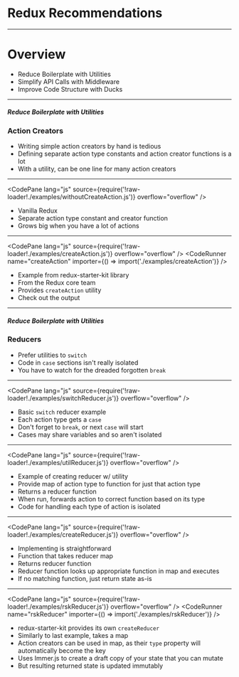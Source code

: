 
<ReduxLogo />

# Redux Recommendations

---

# Overview

- Reduce Boilerplate with Utilities
- Simplify API Calls with Middleware
- Improve Code Structure with Ducks

---

##### Reduce Boilerplate with Utilities
### Action Creators

- Writing simple action creators by hand is tedious
- Defining separate action type constants and action creator functions is a lot
- With a utility, can be one line for many action creators

---

<CodePane
  lang="js"
  source={require('!raw-loader!./examples/withoutCreateAction.js')}
  overflow="overflow"
/>

<Notes>

- Vanilla Redux
- Separate action type constant and creator function
- Grows big when you have a lot of actions

</Notes>

---

<CodePane
  lang="js"
  source={require('!raw-loader!./examples/createAction.js')}
  overflow="overflow"
/>
<CodeRunner name="createAction" importer={() => import('./examples/createAction')} />

<Notes>

- Example from redux-starter-kit library
- From the Redux core team
- Provides `createAction` utility
- Check out the output

</Notes>

---

##### Reduce Boilerplate with Utilities
### Reducers

- Prefer utilities to `switch`
- Code in `case` sections isn't really isolated
- You have to watch for the dreaded forgotten `break`

---

<CodePane
  lang="js"
  source={require('!raw-loader!./examples/switchReducer.js')}
  overflow="overflow"
/>

<Notes>

- Basic `switch` reducer example
- Each action type gets a `case`
- Don't forget to `break`, or next `case` will start
- Cases may share variables and so aren't isolated

</Notes>

---

<CodePane
  lang="js"
  source={require('!raw-loader!./examples/utilReducer.js')}
  overflow="overflow"
/>

<Notes>

- Example of creating reducer w/ utility
- Provide map of action type to function for just that action type
- Returns a reducer function
- When run, forwards action to correct function based on its type
- Code for handling each type of action is isolated

</Notes>

---

<CodePane
  lang="js"
  source={require('!raw-loader!./examples/createReducer.js')}
  overflow="overflow"
/>

<Notes>

- Implementing is straightforward
- Function that takes reducer map
- Returns reducer function
- Reducer function looks up appropriate function in map and executes
- If no matching function, just return state as-is

</Notes>

---

<CodePane
  lang="js"
  source={require('!raw-loader!./examples/rskReducer.js')}
  overflow="overflow"
/>
<CodeRunner name="rskReducer" importer={() => import('./examples/rskReducer')} />

<Notes>

- redux-starter-kit provides its own `createReducer`
- Similarly to last example, takes a map
- Action creators can be used in map, as their `type` property will automatically become the key
- Uses Immer.js to create a draft copy of your state that you can mutate
- But resulting returned state is updated immutably

</Notes>